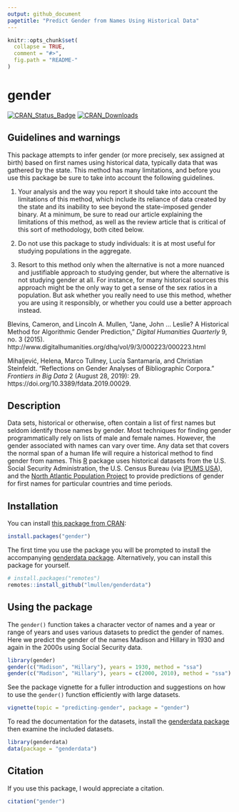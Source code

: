 ```yaml
---
output: github_document
pagetitle: "Predict Gender from Names Using Historical Data"
---
```


<!-- README.md is generated from README.Rmd. Please edit that file -->

```r
knitr::opts_chunk$set(
  collapse = TRUE,
  comment = "#>",
  fig.path = "README-"
)
```

# gender 

[![CRAN_Status_Badge](https://www.r-pkg.org/badges/version/gender)](https://CRAN.R-project.org/package=gender)
[![CRAN_Downloads](https://cranlogs.r-pkg.org/badges/grand-total/gender)](https://CRAN.R-project.org/package=gender)

## Guidelines and warnings

This package attempts to infer gender (or more precisely, sex assigned at birth) based on first names using historical data, typically data that was gathered by the state. This method has many limitations, and before you use this package be sure to take into account the following guidelines.

(1) Your analysis and the way you report it should take into account the limitations of this method, which include its reliance of data created by the state and its inability to see beyond the state-imposed gender binary. At a minimum, be sure to read our article explaining the limitations of this method, as well as the review article that is critical of this sort of methodology, both cited below.

(2) Do not use this package to study individuals: it is at most useful for studying populations in the aggregate.

(3) Resort to this method only when the alternative is not a more nuanced and justifiable approach to studying gender, but where the alternative is not studying gender at all. For instance, for many historical sources this approach might be the only way to get a sense of the sex ratios in a population. But ask whether you really need to use this method, whether you are using it responsibly, or whether you could use a better approach instead. 

Blevins, Cameron, and Lincoln A. Mullen, “Jane, John … Leslie? A Historical Method for Algorithmic Gender Prediction,” *Digital Humanities Quarterly* 9, no. 3 (2015).  http://www.digitalhumanities.org/dhq/vol/9/3/000223/000223.html

Mihaljević, Helena, Marco Tullney, Lucía Santamaría, and Christian Steinfeldt. “Reflections on Gender Analyses of Bibliographic Corpora.” *Frontiers in Big Data* 2 (August 28, 2019): 29. https://doi.org/10.3389/fdata.2019.00029.

## Description

Data sets, historical or otherwise, often contain a list of first names but seldom identify those names by gender. Most techniques for finding gender programmatically rely on lists of male and female names. However, the gender associated with names can vary over time. Any data set that covers the normal span of a human life will require a historical method to find gender from names. This [R](https://www.r-project.org/) package uses historical datasets from the U.S. Social Security Administration, the U.S. Census Bureau (via [IPUMS USA](https://usa.ipums.org/usa/)), and the [North Atlantic Population Project](https://www.nappdata.org/napp/) to provide predictions of gender for first names for particular countries and time periods.

## Installation

You can install [this package from CRAN](https://cran.r-project.org/package=gender):

```r
install.packages("gender")
```

The first time you use the package you will be prompted to install the accompanying [genderdata package](https://github.com/lmullen/genderdata). Alternatively, you can install this package for yourself.

```r
# install.packages("remotes")
remotes::install_github("lmullen/genderdata")
```

## Using the package

The `gender()` function takes a character vector of names and a year or range of years and uses various datasets to predict the gender of names. Here we predict the gender of the names Madison and Hillary in 1930 and again in the 2000s using Social Security data.

```r
library(gender)
gender(c("Madison", "Hillary"), years = 1930, method = "ssa")
gender(c("Madison", "Hillary"), years = c(2000, 2010), method = "ssa")
```

See the package vignette for a fuller introduction and suggestions on how to use the `gender()` function efficiently with large datasets.

```r
vignette(topic = "predicting-gender", package = "gender")
```

To read the documentation for the datasets, install the [genderdata package](https://github.com/lmullen/genderdata) then examine the included datasets.

```r
library(genderdata)
data(package = "genderdata")
```

## Citation

If you use this package, I would appreciate a citation.

```r
citation("gender")
```
